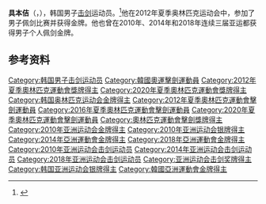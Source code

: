 {{Infobox sportsperson
| name           = 具本佶
| image          = Gu Bon-Gil.jpg
| image_size     =
| caption        = 2013年
| native_name    = 
| native_name_lang = 
| nationality    =
| residence      = 
| birth_name     =
| birth_date     = {{birth date and age|df=yes|1989|4|27}}
| birth_place    = {{KOR}}[[大邱|大邱]]
| death_date     = 
| death_place    = 
| height         = 182cm
| weight         = 70kg
| website        = 
| country        = {{KOR}}
| sport          = [[击剑|击剑]]
| event          = [[軍刀_(擊劍)|佩劍]]
| collegeteam    = 
| universityteam = 
| club           = 
| team           = 
| turnedpro      = 
| partner        = 
| former_partner = 
| coach          = 
| coaching       = 
| worlds         = 
| regionals      = 
| nationals      = 
| olympics       = 
| highestranking = 
| pb             = 
| show-medals    = yes
| medaltemplates =
{{MedalSport|男子[[击剑|击剑]]}}
{{MedalCountry|{{KOR}}}}
{{MedalCompetition|[[奥林匹克运动会|奥林匹克运动会]]}}
{{MedalGold|[[2012年夏季奥林匹克运动会|2012年 伦敦]]|[[2012年夏季奧林匹克運動會劍擊男子團體佩劍比賽|团体佩剑]]}}
{{MedalGold|[[2020年夏季奧林匹克運動會|2020年 東京]]|[[2020年夏季奥林匹克运动会击剑男子团体佩剑比赛|团体佩剑]]}}
}}

'''具本佶'''（{{lang-ko|'''구본길'''}}，{{bd|1989年|4月27日||}}），韩国男子[[击剑|击剑]]运动员。<ref>{{Cite web |url=http://www.london2012.com/athlete/gu-bongil-1099406/ |title=London2012.com |accessdate=2017-02-06 |archive-date=2012-08-01 |archive-url=https://web.archive.org/web/20120801094246/http://www.london2012.com/athlete/gu-bongil-1099406/ |dead-url=no }}</ref>他在2012年夏季奥林匹克运动会中，参加了男子佩剑比赛并获得金牌。他也曾在2010年、2014年和2018年连续三届亚运都获得男子个人佩剑金牌。

== 参考资料 ==
{{Reflist}}

{{奥林匹克运动会击剑比赛男子佩剑团体冠军}}
{{亚洲运动会击剑比赛男子佩剑个人冠军}}

{{Authority control}}
{{DEFAULTSORT:Gu Bon-gil}}
[[Category:韩国男子击剑运动员|Category:韩国男子击剑运动员]]
[[Category:韓國奧運擊劍運動員|Category:韓國奧運擊劍運動員]]
[[Category:2012年夏季奧林匹克運動會獎牌得主|Category:2012年夏季奧林匹克運動會獎牌得主]]
[[Category:2020年夏季奧林匹克運動會獎牌得主|Category:2020年夏季奧林匹克運動會獎牌得主]]
[[Category:韩国奥林匹克运动会金牌得主|Category:韩国奥林匹克运动会金牌得主]]
[[Category:2012年夏季奧林匹克運動會擊劍運動員|Category:2012年夏季奧林匹克運動會擊劍運動員]]
[[Category:2016年夏季奧林匹克運動會擊劍運動員|Category:2016年夏季奧林匹克運動會擊劍運動員]]
[[Category:2020年夏季奧林匹克運動會擊劍運動員|Category:2020年夏季奧林匹克運動會擊劍運動員]]
[[Category:奧林匹克運動會擊劍獎牌得主|Category:奧林匹克運動會擊劍獎牌得主]]
[[Category:2010年亚洲运动会金牌得主|Category:2010年亚洲运动会金牌得主]]
[[Category:2010年亚洲运动会银牌得主|Category:2010年亚洲运动会银牌得主]]
[[Category:2014年亞洲運動會金牌得主|Category:2014年亞洲運動會金牌得主]]
[[Category:2018年亞洲運動會金牌得主|Category:2018年亞洲運動會金牌得主]]
[[Category:2010年亚洲运动会击剑运动员|Category:2010年亚洲运动会击剑运动员]]
[[Category:2014年亚洲运动会击剑运动员|Category:2014年亚洲运动会击剑运动员]]
[[Category:2018年亚洲运动会击剑运动员|Category:2018年亚洲运动会击剑运动员]]
[[Category:亚洲运动会击剑奖牌得主|Category:亚洲运动会击剑奖牌得主]]
[[Category:韩国亚洲运动会银牌得主|Category:韩国亚洲运动会银牌得主]]
[[Category:韓國亞洲運動會金牌得主|Category:韓國亞洲運動會金牌得主]]